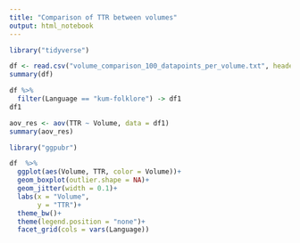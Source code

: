 ```yaml
---
title: "Comparison of TTR between volumes"
output: html_notebook
---
```


```r
library("tidyverse")
```


```r
df <- read.csv("volume_comparison_100_datapoints_per_volume.txt", header = TRUE, sep = ",")
summary(df)
```

```r
df %>%
  filter(Language == "kum-folklore") -> df1
df1
```
```r
aov_res <- aov(TTR ~ Volume, data = df1)
summary(aov_res)
```

```r
library("ggpubr")
```

```r
df  %>%
  ggplot(aes(Volume, TTR, color = Volume))+
  geom_boxplot(outlier.shape = NA)+
  geom_jitter(width = 0.1)+
  labs(x = "Volume",
       y = "TTR")+
  theme_bw()+
  theme(legend.position = "none")+
  facet_grid(cols = vars(Language))
```


